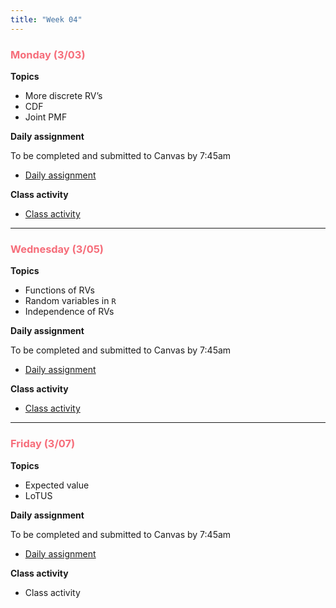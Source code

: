 ```yaml
---
title: "Week 04"
---
```


::: {style="color: #F66D7A"}
### Monday (3/03)
:::

**Topics**

-   More discrete RV's
-   CDF
-   Joint PMF

**Daily assignment**

To be completed and submitted to Canvas by 7:45am

-   [Daily assignment](daily/DA_09.pdf)

**Class activity**

-   [Class activity](class/CA_09.pdf)

------------------------------------------------------------------------

::: {style="color: #F66D7A"}
### Wednesday (3/05)
:::

**Topics**

-   Functions of RVs
-   Random variables in `R`
-   Independence of RVs

**Daily assignment**

To be completed and submitted to Canvas by 7:45am

-   [Daily assignment](daily/DA_10.pdf)

**Class activity**

-   [Class activity](class/CA_10.pdf)

------------------------------------------------------------------------

::: {style="color: #F66D7A"}
### Friday (3/07)
:::

**Topics**

-   Expected value
-   LoTUS

**Daily assignment**

To be completed and submitted to Canvas by 7:45am

-   [Daily assignment](daily/DA_11.pdf)

**Class activity**

-   Class activity
